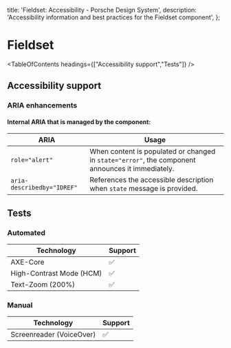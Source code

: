 
  title: 'Fieldset: Accessibility - Porsche Design System',
  description: 'Accessibility information and best practices for the Fieldset component',
};

# Fieldset <ComponentStatus tagName="p-fieldset"></ComponentStatus>

<TableOfContents headings={["Accessibility support","Tests"]} />

## Accessibility support

### ARIA enhancements

#### Internal **ARIA** that is managed by the component:

| ARIA                       | Usage                                                                                            |
| -------------------------- | ------------------------------------------------------------------------------------------------ |
| `role="alert"`             | When content is populated or changed in `state="error"`, the component announces it immediately. |
| `aria-describedby="IDREF"` | References the accessible description when `state` message is provided.                          |

## Tests

### Automated

| Technology               | Support |
| ------------------------ | ------- |
| AXE-Core                 | ✅      |
| High-Contrast Mode (HCM) | ✅      |
| Text-Zoom (200%)         | ✅      |

### Manual

| Technology               | Support |
| ------------------------ | ------- |
| Screenreader (VoiceOver) | ✅      |
